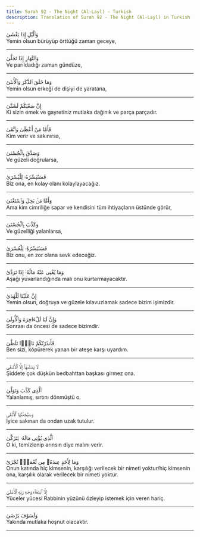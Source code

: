 ```yaml
---
title: Surah 92 - The Night (Al-Layl) - Turkish
description: Translation of Surah 92 - The Night (Al-Layl) in Turkish
---
```





<Aside type="quran" title="1">
وَٱلَّيْلِ إِذَا يَغْشَىٰ
</Aside>

<Aside type="reference" title="1">
Yemin olsun bürüyüp örttüğü zaman geceye,
</Aside>

---

<Aside type="quran" title="2">
وَٱلنَّهَارِ إِذَا تَجَلَّىٰ
</Aside>

<Aside type="reference" title="2">
Ve parıldadığı zaman gündüze,
</Aside>

---

<Aside type="quran" title="3">
وَمَا خَلَقَ ٱلذَّكَرَ وَٱلْأُنثَىٰٓ
</Aside>

<Aside type="reference" title="3">
Yemin olsun erkeği de dişiyi de yaratana,
</Aside>

---

<Aside type="quran" title="4">
إِنَّ سَعْيَكُمْ لَشَتَّىٰ
</Aside>

<Aside type="reference" title="4">
Ki sizin emek ve gayretiniz mutlaka dağınık ve parça parçadır.
</Aside>

---

<Aside type="quran" title="5">
فَأَمَّا مَنْ أَعْطَىٰ وَٱتَّقَىٰ
</Aside>

<Aside type="reference" title="5">
Kim verir ve sakınırsa,
</Aside>

---

<Aside type="quran" title="6">
وَصَدَّقَ بِٱلْحُسْنَىٰ
</Aside>

<Aside type="reference" title="6">
Ve güzeli doğrularsa,
</Aside>

---

<Aside type="quran" title="7">
فَسَنُيَسِّرُهُۥ لِلْيُسْرَىٰ
</Aside>

<Aside type="reference" title="7">
Biz ona, en kolay olanı kolaylayacağız.
</Aside>

---

<Aside type="quran" title="8">
وَأَمَّا مَنۢ بَخِلَ وَٱسْتَغْنَىٰ
</Aside>

<Aside type="reference" title="8">
Ama kim cimriliğe sapar ve kendisini tüm ihtiyaçların üstünde görür,
</Aside>

---

<Aside type="quran" title="9">
وَكَذَّبَ بِٱلْحُسْنَىٰ
</Aside>

<Aside type="reference" title="9">
Ve güzelliği yalanlarsa,
</Aside>

---

<Aside type="quran" title="10">
فَسَنُيَسِّرُهُۥ لِلْعُسْرَىٰ
</Aside>

<Aside type="reference" title="10">
Biz onu, en zor olana sevk edeceğiz.
</Aside>

---

<Aside type="quran" title="11">
وَمَا يُغْنِى عَنْهُ مَالُهُۥٓ إِذَا تَرَدَّىٰٓ
</Aside>

<Aside type="reference" title="11">
Aşağı yuvarlandığında malı onu kurtarmayacaktır.
</Aside>

---

<Aside type="quran" title="12">
إِنَّ عَلَيْنَا لَلْهُدَىٰ
</Aside>

<Aside type="reference" title="12">
Yemin olsun, doğruya ve güzele kılavuzlamak sadece bizim işimizdir.
</Aside>

---

<Aside type="quran" title="13">
وَإِنَّ لَنَا لَلْءَاخِرَةَ وَٱلْأُولَىٰ
</Aside>

<Aside type="reference" title="13">
Sonrası da öncesi de sadece bizimdir.
</Aside>

---

<Aside type="quran" title="14">
فَأَنذَرْتُكُمْ نَارًۭا تَلَظَّىٰ
</Aside>

<Aside type="reference" title="14">
Ben sizi, köpürerek yanan bir ateşe karşı uyardım.
</Aside>

---

<Aside type="quran" title="15">
لَا يَصْلَىٰهَآ إِلَّا ٱلْأَشْقَى
</Aside>

<Aside type="reference" title="15">
Şiddete çok düşkün bedbahttan başkası girmez ona.
</Aside>

---

<Aside type="quran" title="16">
ٱلَّذِى كَذَّبَ وَتَوَلَّىٰ
</Aside>

<Aside type="reference" title="16">
Yalanlamış, sırtını dönmüştü o.
</Aside>

---

<Aside type="quran" title="17">
وَسَيُجَنَّبُهَا ٱلْأَتْقَى
</Aside>

<Aside type="reference" title="17">
İyice sakınan da ondan uzak tutulur.
</Aside>

---

<Aside type="quran" title="18">
ٱلَّذِى يُؤْتِى مَالَهُۥ يَتَزَكَّىٰ
</Aside>

<Aside type="reference" title="18">
O ki, temizlenip arınsın diye malını verir.
</Aside>

---

<Aside type="quran" title="19">
وَمَا لِأَحَدٍ عِندَهُۥ مِن نِّعْمَةٍۢ تُجْزَىٰٓ
</Aside>

<Aside type="reference" title="19">
Onun katında hiç kimsenin, karşılığı verilecek bir nimeti yoktur/hiç kimsenin ona, karşılık olarak verilecek bir nimeti yoktur.
</Aside>

---

<Aside type="quran" title="20">
إِلَّا ٱبْتِغَآءَ وَجْهِ رَبِّهِ ٱلْأَعْلَىٰ
</Aside>

<Aside type="reference" title="20">
Yüceler yücesi Rabbinin yüzünü özleyip istemek için veren hariç.
</Aside>

---

<Aside type="quran" title="21">
وَلَسَوْفَ يَرْضَىٰ
</Aside>

<Aside type="reference" title="21">
Yakında mutlaka hoşnut olacaktır.
</Aside>

---
